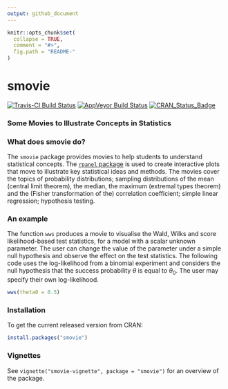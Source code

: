 ```yaml
---
output: github_document
---
```


<!-- README.md is generated from README.Rmd. Please edit that file -->

```r
knitr::opts_chunk$set(
  collapse = TRUE,
  comment = "#>",
  fig.path = "README-"
)
```

# smovie  

[![Travis-CI Build Status](https://travis-ci.org/paulnorthrop/smovie.svg?branch=master)](https://travis-ci.org/paulnorthrop/smovie) 
[![AppVeyor Build Status](https://ci.appveyor.com/api/projects/status/github/paulnorthrop/smovie?branch=master&svg=true)](https://ci.appveyor.com/project/paulnorthrop/smovie)
[![CRAN_Status_Badge](https://www.r-pkg.org/badges/version/smovie)](https://cran.r-project.org/package=smovie)

### Some Movies to Illustrate Concepts in Statistics

### What does smovie do?

The `smovie` package provides movies to help students to understand statistical 
concepts.  The [`rpanel` package](https://cran.r-project.org/package=rpanel) is 
used to create interactive plots that move to illustrate key statistical ideas 
and methods.  The movies cover the topics of probability distributions; sampling distributions of the mean (central limit theorem), the median, the maximum (extremal types theorem) and the (Fisher transformation of the) correlation coefficient; simple linear regression; hypothesis testing.

### An example

The function `wws` produces a movie to visualise the Wald, Wilks and score likelihood-based test statistics, for a model with a scalar unknown parameter.  The user can change the value of the parameter under a simple null hypothesis and observe the effect on the test statistics.  The following code uses the log-likelihood from a binomial experiment and considers the null hypothesis that the success probability $\theta$ is equal to $\theta_0$.  The user may specify their own log-likelihood.

```r
wws(theta0 = 0.5)
```

### Installation

To get the current released version from CRAN:

```r
install.packages("smovie")
```

### Vignettes

See `vignette("smovie-vignette", package = "smovie")` for an overview of the 
package. 

